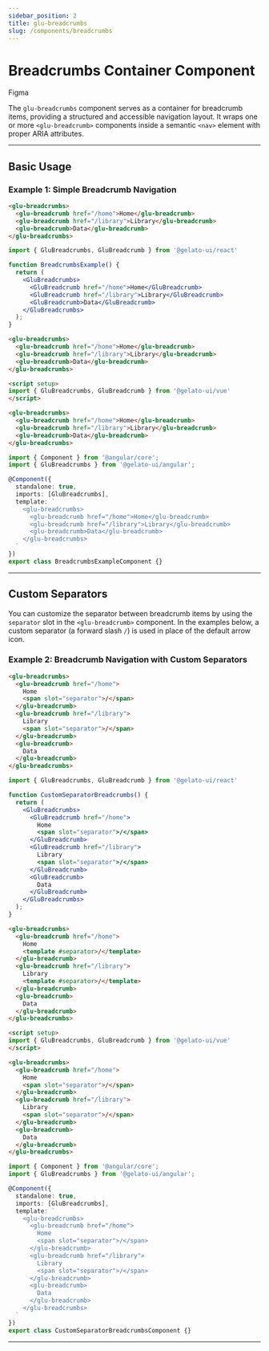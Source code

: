 ```yaml
---
sidebar_position: 2
title: glu-breadcrumbs
slug: /components/breadcrumbs
---
```


# Breadcrumbs Container Component


<p>
  <glu-button target="_blank" rel="noopener noreferrer" href="https://www.figma.com/design/jSs4mJxj7dJbXsCE1IHtqt/GelatoUI-Design-System-(V-0.1.0)?node-id=325-6919&p=f&t=QsMKFgYzFn6Cdpu3-0">Figma</glu-button>
</p>

The `glu-breadcrumbs` component serves as a container for breadcrumb items, providing a structured and accessible navigation layout. It wraps one or more `<glu-breadcrumb>` components inside a semantic `<nav>` element with proper ARIA attributes.

---

## Basic Usage

### Example 1: Simple Breadcrumb Navigation

<Tabs>
  <TabItem value="html" label="HTML">

  ```html live
  <glu-breadcrumbs>
    <glu-breadcrumb href="/home">Home</glu-breadcrumb>
    <glu-breadcrumb href="/library">Library</glu-breadcrumb>
    <glu-breadcrumb>Data</glu-breadcrumb>
  </glu-breadcrumbs>
  ```

  </TabItem>
  <TabItem value="jsx" label="React">

  ```jsx live
  import { GluBreadcrumbs, GluBreadcrumb } from '@gelato-ui/react'

  function BreadcrumbsExample() {
    return (
      <GluBreadcrumbs>
        <GluBreadcrumb href="/home">Home</GluBreadcrumb>
        <GluBreadcrumb href="/library">Library</GluBreadcrumb>
        <GluBreadcrumb>Data</GluBreadcrumb>
      </GluBreadcrumbs>
    );
  }
  ```

  </TabItem>
  <TabItem value="vue" label="Vue">

  ```html live
  <glu-breadcrumbs>
    <glu-breadcrumb href="/home">Home</glu-breadcrumb>
    <glu-breadcrumb href="/library">Library</glu-breadcrumb>
    <glu-breadcrumb>Data</glu-breadcrumb>
  </glu-breadcrumbs>

  <script setup>
  import { GluBreadcrumbs, GluBreadcrumb } from '@gelato-ui/vue'
  </script>
  ```

  </TabItem>
  <TabItem value="angular" label="Angular">

  ```html live
  <glu-breadcrumbs>
    <glu-breadcrumb href="/home">Home</glu-breadcrumb>
    <glu-breadcrumb href="/library">Library</glu-breadcrumb>
    <glu-breadcrumb>Data</glu-breadcrumb>
  </glu-breadcrumbs>
  ```

  ```ts live
  import { Component } from '@angular/core';
  import { GluBreadcrumbs } from '@gelato-ui/angular';

  @Component({
    standalone: true,
    imports: [GluBreadcrumbs],
    template: `
      <glu-breadcrumbs>
        <glu-breadcrumb href="/home">Home</glu-breadcrumb>
        <glu-breadcrumb href="/library">Library</glu-breadcrumb>
        <glu-breadcrumb>Data</glu-breadcrumb>
      </glu-breadcrumbs>
    `
  })
  export class BreadcrumbsExampleComponent {}
  ```

  </TabItem>
</Tabs>

---

## Custom Separators

You can customize the separator between breadcrumb items by using the `separator` slot in the `<glu-breadcrumb>` component. In the examples below, a custom separator (a forward slash `/`) is used in place of the default arrow icon.

### Example 2: Breadcrumb Navigation with Custom Separators

<Tabs>
  <TabItem value="html" label="HTML">

  ```html live
  <glu-breadcrumbs>
    <glu-breadcrumb href="/home">
      Home
      <span slot="separator">/</span>
    </glu-breadcrumb>
    <glu-breadcrumb href="/library">
      Library
      <span slot="separator">/</span>
    </glu-breadcrumb>
    <glu-breadcrumb>
      Data
    </glu-breadcrumb>
  </glu-breadcrumbs>
  ```

  </TabItem>
  <TabItem value="jsx" label="React">

  ```jsx live
  import { GluBreadcrumbs, GluBreadcrumb } from '@gelato-ui/react'

  function CustomSeparatorBreadcrumbs() {
    return (
      <GluBreadcrumbs>
        <GluBreadcrumb href="/home">
          Home
          <span slot="separator">/</span>
        </GluBreadcrumb>
        <GluBreadcrumb href="/library">
          Library
          <span slot="separator">/</span>
        </GluBreadcrumb>
        <GluBreadcrumb>
          Data
        </GluBreadcrumb>
      </GluBreadcrumbs>
    );
  }
  ```

  </TabItem>
  <TabItem value="vue" label="Vue">

  ```html live
  <glu-breadcrumbs>
    <glu-breadcrumb href="/home">
      Home
      <template #separator>/</template>
    </glu-breadcrumb>
    <glu-breadcrumb href="/library">
      Library
      <template #separator>/</template>
    </glu-breadcrumb>
    <glu-breadcrumb>
      Data
    </glu-breadcrumb>
  </glu-breadcrumbs>

  <script setup>
  import { GluBreadcrumbs, GluBreadcrumb } from '@gelato-ui/vue'
  </script>
  ```

  </TabItem>
  <TabItem value="angular" label="Angular">

  ```html live
  <glu-breadcrumbs>
    <glu-breadcrumb href="/home">
      Home
      <span slot="separator">/</span>
    </glu-breadcrumb>
    <glu-breadcrumb href="/library">
      Library
      <span slot="separator">/</span>
    </glu-breadcrumb>
    <glu-breadcrumb>
      Data
    </glu-breadcrumb>
  </glu-breadcrumbs>
  ```

  ```ts live
  import { Component } from '@angular/core';
  import { GluBreadcrumbs } from '@gelato-ui/angular';

  @Component({
    standalone: true,
    imports: [GluBreadcrumbs],
    template: `
      <glu-breadcrumbs>
        <glu-breadcrumb href="/home">
          Home
          <span slot="separator">/</span>
        </glu-breadcrumb>
        <glu-breadcrumb href="/library">
          Library
          <span slot="separator">/</span>
        </glu-breadcrumb>
        <glu-breadcrumb>
          Data
        </glu-breadcrumb>
      </glu-breadcrumbs>
    `
  })
  export class CustomSeparatorBreadcrumbsComponent {}
  ```

  </TabItem>
</Tabs>

---

<BreadcrumbsReadme />
